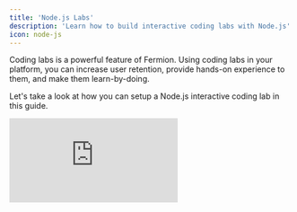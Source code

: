 ```yaml
---
title: 'Node.js Labs'
description: 'Learn how to build interactive coding labs with Node.js'
icon: node-js
---
```


Coding labs is a powerful feature of Fermion. Using coding labs in your platform, you can increase user retention, provide hands-on experience to them, and make them learn-by-doing.

Let's take a look at how you can setup a Node.js interactive coding lab in this guide.

<iframe
	src="https://www.loom.com/embed/a297c835f2d94be0953a01158ac2a007?sid=86b9a603-7c9c-434a-b3fa-ba5ac3a87c32"
	frameBorder="0"
	webkitallowfullscreen="true"
	mozallowfullscreen="true"
	allowFullScreen
	className="aspect-video w-full"
/>

## Step 1 - Creating the Lab

-   Add a new item lab in your course curriculum page

![](https://codedamn-website-assets.s3.us-east-1.amazonaws.com/uploads/17-11-2024/55%402x.vscibv.png)

-   A new lab item gets added. Edit the lab using the controls:

![](https://codedamn-website-assets.s3.us-east-1.amazonaws.com/uploads/17-11-2024/07%402x.nnfiay.png)

-   A lab item in a course can be attached to an existing lab you created in the past. If not, you can create a new lab with this Edit interface:

![](https://codedamn-website-assets.s3.us-east-1.amazonaws.com/uploads/17-11-2024/05%402x.pmogtp.png)

-   You should now be able to write a quick lab name and press on "Create Lab" button. Once you do, press on `Attach to course item` button. Once that is done, click the three dots again and click on "Edit" to edit the lab.

![](https://codedamn-website-assets.s3.us-east-1.amazonaws.com/uploads/17-11-2024/31%402x.phplpv.png)

## Step 2 - Lab Instructions

Once you click on `Edit` button a new page will open. On this page you need to setup instructions for lab. These instructions would be visible to the user when they're attempting the lab. Therefore, include all the helper material, lab setup instructions here.

![](https://codedamn-website-assets.s3.us-east-1.amazonaws.com/uploads/17-11-2024/00%402x.daeltt.png)

## Step 3 - Lab Defaults

Lab defaults section include how your lab environment boots. It is one of the most important parts because a wrong default environment might confuse your students. Therefore it is important to set it up properly.

<Info>
	We recommend forking this repository: [Node.js playground
	starter](https://github.com/codedamn-classrooms/node-playground-starter).
</Info>

The repository also includes a `.cdmrc` file, a critical configuration file for Fermion labs. Familiarize yourself with the [.cdmrc guide](/creating-coding-labs/cdmrc-file) to understand how it works before proceeding.

![](https://codedamn-website-assets.s3.us-east-1.amazonaws.com/uploads/17-11-2024/screenshot-2024-11-17-3%E2%80%AF-31-53%402x.kzdbiv.png)

## Step 4 - Evaluation Script

Evaluation script is actually what runs when the user on the playground clicks on "Run Tests" button.

![](https://codedamn-website-assets.s3.us-east-1.amazonaws.com/uploads/17-11-2024/lab-run-tests.exllxt.png)
![](https://codedamn-website-assets.s3.us-east-1.amazonaws.com/uploads/17-11-2024/screenshot-000001%402x.ywpfjc.png)

Since we're going to test this lab using Vitest, we'll setup the Vitest testing environment. This is what your evaluation script would look like:

```sh
#!/bin/bash
set -e 1

# Install vitest and testing util
cd /home/damner/code
bun add vitest@0.32.2 jsdom@22.1.0 @testing-library/jest-dom@5.16.5 --dev
mkdir -p /home/damner/code/.labtests

# Move test file
mv $TEST_FILE_NAME /home/damner/code/.labtests/nodecheck.test.js

# setup file
cat > /home/damner/code/.labtests/setup.js << EOF
import '@testing-library/jest-dom'
EOF

# vitest config file
cat > /home/damner/code/.labtests/config.js << EOF
import { defineConfig } from 'vite'

// https://vitejs.dev/config/
export default defineConfig({
	plugins: [],
    test: {
        globals: true,
		environment: 'jsdom',
		setupFiles: '/home/damner/code/.labtests/setup.js',
    }
})
EOF

# process.js file
cat > /home/damner/code/.labtests/process.js << EOF
import fs from 'node:fs'
const payload = JSON.parse(fs.readFileSync('./payload.json', 'utf8'))
const answers = payload.testResults[0].assertionResults.map(test => test.status === 'passed')

fs.writeFileSync(process.env.UNIT_TEST_OUTPUT_FILE, JSON.stringify(answers))
EOF

# package.json
cat > /home/damner/code/.labtests/package.json << EOF
{
    "type": "module"
}
EOF

# run test
(bun vitest run --config=/home/damner/code/.labtests/config.js --threads=false --reporter=json --outputFile=/home/damner/code/.labtests/payload.json || true)  | tee /home/damner/code/.labtests/evaluationscript.log

# Write results to UNIT_TEST_OUTPUT_FILE to communicate to frontend
cd /home/damner/code/.labtests
node process.js
```

This will make sure we run the full Node.js script and write the results properly for the playground IDE to read. It would look like the following:

{/* ![](/images/node/lab-test-command.png) */}

**Note:** You can setup a full testing environment in this block of evaluation script (installing more packages, etc. if you want). However, your test file will be timed out **after 60 seconds**. Therefore, make sure, all of your testing can happen within 60 seconds.

## Step 5 - Test file

In the same `Evaluation` tab, you'll see another section called "Custom test file". You can use this test file to add custom code for testing user work.

![](https://codedamn-website-assets.s3.us-east-1.amazonaws.com/uploads/17-11-2024/screenshot-000002%402x.mhhqir.png)

When you click on it, a new window will open. This is a test file area.

You can write anything here. Whatever script you write here, can be executed from the `Test command to run section` inside the evaluation tab we were in earlier.

The point of having a file like this to provide you with a place where you can write your evaluation script.

**For Node.js labs tested with Vitest, you can use the default test file:**

```js
describe('Test runner suite', () => {
	test('Variable should be exported', async () => {
		const userVariable = await import('/home/damner/code/index.js').then(
			(t) => t.default
		)

		expect(typeof userVariable === 'undefined').to.be.false
	})

	test('Variable should have correct value', async () => {
		const userVariable = await import('/home/damner/code/index.js').then(
			(t) => t.default
		)
		expect(userVariable === 'Hello World').to.be.true
	})
})
```

This completes your evaluation script for the lab. Your lab is now almost ready for users.

## Step 6 - Add challenges

Finally, in the UI below, add friendly name of challenges that must be visible to the user. Note that the order of challenges is important here and must match the boolean array you write using the bash script + test file above.

![](https://codedamn-website-assets.s3.us-east-1.amazonaws.com/uploads/17-11-2024/screenshot-000003%402x.bedrfe.png)
